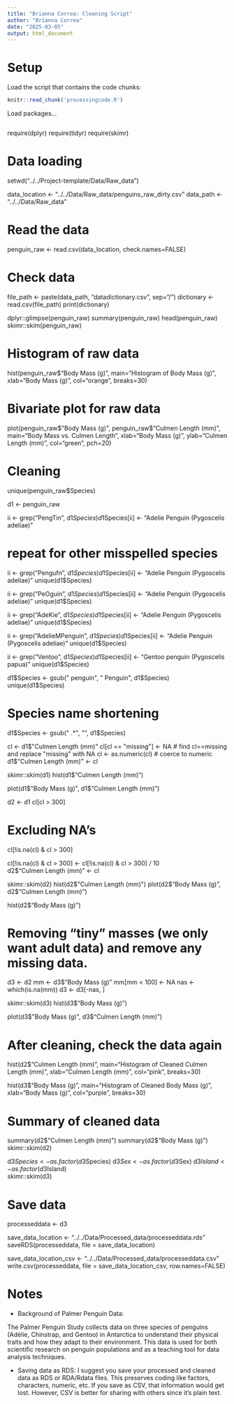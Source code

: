 ```yaml
---
title: "Brianna Correa: Cleaning Script"
author: "Brianna Correa"
date: "2025-03-05"
output: html_document
---
```


# Setup

Load the script that contains the code chunks:
```r
knitr::read_chunk('processingcode.R')
```

Load packages... 
```r
```

require(dplyr)
require(tidyr)
require(skimr)

# Data loading
setwd("../../Project-template/Data/Raw_data")

data_location <- "../../Data/Raw_data/penguins_raw_dirty.csv"
data_path <- "../../Data/Raw_data"

# Read the data
penguin_raw <- read.csv(data_location, check.names=FALSE)

# Check data
file_path <- paste(data_path, "datadictionary.csv", sep="/")
dictionary <- read.csv(file_path)
print(dictionary)

dplyr::glimpse(penguin_raw)
summary(penguin_raw)
head(penguin_raw)
skimr::skim(penguin_raw)

# Histogram of raw data
hist(penguin_raw$"Body Mass (g)", main="Histogram of Body Mass (g)", xlab="Body Mass (g)", col="orange", breaks=30)

# Bivariate plot for raw data
plot(penguin_raw$"Body Mass (g)", penguin_raw$"Culmen Length (mm)", main="Body Mass vs. Culmen Length", xlab="Body Mass (g)", ylab="Culmen Length (mm)", col="green", pch=20)

# Cleaning
unique(penguin_raw$Species)

d1 <- penguin_raw

ii <- grep("PengTin", d1$Species)
d1$Species[ii] <- "Adelie Penguin (Pygoscelis adeliae)"

# repeat for other misspelled species
ii <- grep("Pengufn", d1$Species)
d1$Species[ii] <- "Adelie Penguin (Pygoscelis adeliae)"
unique(d1$Species)

ii <- grep("PeOguin", d1$Species)
d1$Species[ii] <- "Adelie Penguin (Pygoscelis adeliae)"
unique(d1$Species)

ii <- grep("AdeKie", d1$Species)
d1$Species[ii] <- "Adelie Penguin (Pygoscelis adeliae)"
unique(d1$Species)

ii <- grep("AdelieMPenguin", d1$Species)
d1$Species[ii] <- "Adelie Penguin (Pygoscelis adeliae)"
unique(d1$Species)

ii <- grep("Ventoo", d1$Species)
d1$Species[ii] <- "Gentoo penguin (Pygoscelis papua)"
unique(d1$Species)

d1$Species <- gsub(" penguin", " Penguin", d1$Species)
unique(d1$Species)

# Species name shortening
d1$Species <- gsub(" .*", "", d1$Species)

cl <- d1$"Culmen Length (mm)"
cl[cl == "missing"] <- NA  # find cl==missing and replace "missing" with NA
cl <- as.numeric(cl)  # coerce to numeric
d1$"Culmen Length (mm)" <- cl

skimr::skim(d1)
hist(d1$"Culmen Length (mm)")

plot(d1$"Body Mass (g)", d1$"Culmen Length (mm)")

d2 <- d1
cl[cl > 300]

# Excluding NA's
cl[!is.na(cl) & cl > 300]

cl[!is.na(cl) & cl > 300] <- cl[!is.na(cl) & cl > 300] / 10  
d2$"Culmen Length (mm)" <- cl

skimr::skim(d2)
hist(d2$"Culmen Length (mm)")
plot(d2$"Body Mass (g)", d2$"Culmen Length (mm)")

hist(d2$"Body Mass (g)")

# Removing "tiny" masses (we only want adult data) and remove any missing data.
d3 <- d2
mm <- d3$"Body Mass (g)"
mm[mm < 100] <- NA
nas <- which(is.na(mm))
d3 <- d3[-nas, ]

skimr::skim(d3)
hist(d3$"Body Mass (g)")

plot(d3$"Body Mass (g)", d3$"Culmen Length (mm)")

# After cleaning, check the data again
hist(d2$"Culmen Length (mm)", main="Histogram of Cleaned Culmen Length (mm)", xlab="Culmen Length (mm)", col="pink", breaks=30)

hist(d3$"Body Mass (g)", main="Histogram of Cleaned Body Mass (g)", xlab="Body Mass (g)", col="purple", breaks=30)

# Summary of cleaned data
summary(d2$"Culmen Length (mm)")
summary(d2$"Body Mass (g)")
skimr::skim(d2)

d3$Species <- as.factor(d3$Species)
d3$Sex <- as.factor(d3$Sex)
d3$Island <- as.factor(d3$Island)  
skimr::skim(d3)

# Save data
processeddata <- d3

save_data_location <- "../../Data/Processed_data/processeddata.rds"
saveRDS(processeddata, file = save_data_location)

save_data_location_csv <- "../../Data/Processed_data/processeddata.csv"
write.csv(processeddata, file = save_data_location_csv, row.names=FALSE)


# Notes

- Background of Palmer Penguin Data:

The Palmer Penguin Study collects data on three species of penguins (Adélie, Chinstrap, and Gentoo) in Antarctica to understand their physical traits and how they adapt to their environment. This data is used for both scientific research on penguin populations and as a teaching tool for data analysis techniques.


-  Saving data as RDS:
I suggest you save your processed and cleaned data as RDS or RDA/Rdata files.  This preserves coding like factors, characters, numeric, etc.  If you save as CSV, that information would get lost.
However, CSV is better for sharing with others since it's plain text.

